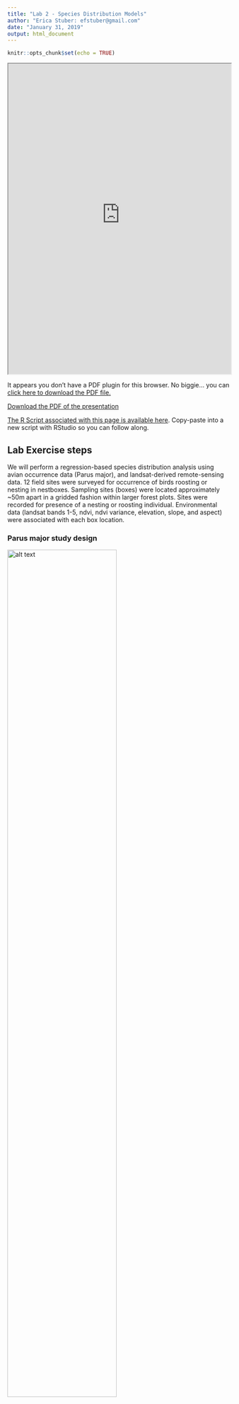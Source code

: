 ```yaml
---
title: "Lab 2 - Species Distribution Models"
author: "Erica Stuber: efstuber@gmail.com"
date: "January 31, 2019"
output: html_document
---
```



```r
knitr::opts_chunk$set(echo = TRUE)
```

<div>
<iframe src="https://raw.githubusercontent.com/YaleBGCC/Course/master/efs_sdm_assets/YaleCoursesSDM2.pdf" width="100%" height="700px"> </iframe>
</div>

<div>
<object data="efs_sdm_assets/YaleCoursesSDM2.pdf" type="application/pdf" width="100%" height="600px"> 
  <p>It appears you don't have a PDF plugin for this browser.
   No biggie... you can <a href="https://raw.githubusercontent.com/YaleBGCC/Course/master/efs_sdm_assets/YaleCoursesSDM2.pdf">click here to
  download the PDF file.</a></p>  
 </object>
 </div>
<p><a href="https://raw.githubusercontent.com/YaleBGCC/Course/master/efs_sdm_assets/YaleCoursesSDM2.pdf">Download the PDF of the presentation</a></p> 

[The R Script associated with this page is available here](https://raw.githubusercontent.com/YaleBGCC/Course/master/efs_sdm.R).  Copy-paste into a new script with RStudio so you can follow along.  

## Lab Exercise steps

We will perform a regression-based species distribution analysis using avian occurrence data (Parus major), and landsat-derived remote-sensing data.
12 field sites were surveyed for occurrence of birds roosting or nesting in nestboxes. Sampling sites (boxes) were located approximately ~50m apart in a gridded fashion within larger forest plots. Sites were recorded for presence of a nesting or roosting individual. Environmental data (landsat bands 1-5, ndvi, ndvi variance, elevation, slope, and aspect) were associated with each box location.

### Parus major study design

<img src="efs_sdm_assets/GRTI.png" alt="alt text" width="70%">

12 nestbox sites were established between lake Herrsching and lake Starnberg in Bavaria, Germany ~2012. Each field site had 50 nestboxes, and sites varied in their overall bird density.

### Objectives for the lab:
1. Consider which environmental variables might be important for determining whether a bird might be present or absent from a sampling site.
2. Conduct a regression analysis using your selected predictors.
3. Check your residuals for left over spatial autocorrelation.
4. Project the estimated relationships over the greater Starnberg-Herrsching area.

## Setup

You will need the following packages installed and loaded:

```r
library(lme4)
library(sp)
library(raster)
library(corrplot)
library(gstat)
library(DAAG) 
library(PresenceAbsence)
library(dplyr)
```

# Load the data

```r
require(sp)
occu<-read.csv("https://raw.githubusercontent.com/YaleBGCC/Course/master/efs_sdm_assets/GT_Occur.csv", sep=",",header=TRUE)
```

Check out the structure of the data: **str()**.
And get an idea of what the data look like: **head()**.

<div class="well">
## Your turn

Promote your dataframe "occu" to a "SpatialPointsDataFrame" (just like last week!):

1. Find the columns with the lat long coordinates
2. Tell R which data are coordinates
3. Combine the coordinates data with the 'rest' of the data in occu

*Hint*: R likes coordinates to be ordered as **'longlat'**, so when assigning coordinates indicate the longitude column before the latitude column

<button data-toggle="collapse" class="btn btn-primary btn-sm round" data-target="#demo2">Show Solution</button>
<div id="demo2" class="collapse">

```r
sp = SpatialPoints(occu[,c(5,4)])
spdf = SpatialPointsDataFrame(sp, occu)
# OR
spdf = SpatialPointsDataFrame(occu[,c(5,4)], occu)

plot(spdf)
```
</div>
</div>

### Spatial data should have a **projection**
Does the data already have a projection assigned? Try the **proj4string()** function to look at the data.

We should tell R what projection our coordinate data are in: *"longlat"*.
```r
occ_spdf <- spTransform(SpatialPointsDataFrame(coords = occu[,c(5,4)], data = occu,
                               proj4string = CRS("+proj=longlat")),CRS("+proj=utm +zone=32 +datum=WGS84 +units=m +no_defs +ellps=WGS84 +towgs84=0,0,0"))  ##spatial locations of point count sampling sites
```

# Explore the predictors

## Load in the raster data 
These raster layers contain environmental information based on Landsat 7 images, and a digital elevation model

```r
#I haven't found an elegant way to get this data- on mac the following code might work, but on a windows machine you might need to manually download the files from the github page: http://github.com/YaleBGCC/Course/efs_sdm_assets/
require(raster)
#you would need to change the directory to match a path on your own local machine
# download.file("https://github.com/YaleBGCC/Course/raw/master/efs_sdm_assets/B1.tif", destfile = "C:/Users/Erica Stuber/Desktop/B1.tif")
 B1 <- raster("C:/Users/Erica Stuber/Desktop/B1.tif")
# download.file("https://github.com/YaleBGCC/Course/raw/master/efs_sdm_assets/B2.tif", destfile = "C:/Users/Erica Stuber/Desktop/B2.tif")
 B2 <- raster("C:/Users/Erica Stuber/Desktop/B2.tif")
# download.file("https://github.com/YaleBGCC/Course/raw/master/efs_sdm_assets/B3.tif", destfile = "C:/Users/Erica Stuber/Desktop/B3.tif")
 B3 <- raster("C:/Users/Erica Stuber/Desktop/B3.tif")
# download.file("https://github.com/YaleBGCC/Course/raw/master/efs_sdm_assets/B4.tif", destfile = "C:/Users/Erica Stuber/Desktop/B4.tif")
 B4 <- raster("C:/Users/Erica Stuber/Desktop/B4.tif")
# download.file("https://github.com/YaleBGCC/Course/raw/master/efs_sdm_assets/B5.tif", destfile = "C:/Users/Erica Stuber/Desktop/B5.tif")
 B5 <- raster("C:/Users/Erica Stuber/Desktop/B5.tif")
# 
# download.file("https://github.com/YaleBGCC/Course/raw/master/efs_sdm_assets/NDVI.tif", destfile = "C:/Users/Erica Stuber/Desktop/NDVI.tif")
 NDVI <- raster("C:/Users/Erica Stuber/Desktop/NDVI.tif")
# download.file("https://github.com/YaleBGCC/Course/raw/master/efs_sdm_assets/NDVItext.tif", destfile = "C:/Users/Erica Stuber/Desktop/NDVItext.tif")
 NDVItext <- raster("C:/Users/Erica Stuber/Desktop/NDVItext.tif")
# 
# download.file("https://github.com/YaleBGCC/Course/raw/master/efs_sdm_assets/Elevation.tif", destfile = "C:/Users/Erica Stuber/Desktop/Elevation.tif")
 Elev <- raster("C:/Users/Erica Stuber/Desktop/Elevation.tif")
# download.file("https://github.com/YaleBGCC/Course/raw/master/efs_sdm_assets/Slope.tif", destfile = "C:/Users/Erica Stuber/Desktop/Slope.tif")
 Slope <- raster("C:/Users/Erica Stuber/Desktop/Slope.tif")
# download.file("https://github.com/YaleBGCC/Course/raw/master/efs_sdm_assets/Aspect.tif", destfile = "C:/Users/Erica Stuber/Desktop/Aspect.tif")
 Aspect <- raster("C:/Users/Erica Stuber/Desktop/Aspect.tif")
# download.file("https://github.com/YaleBGCC/Course/raw/master/efs_sdm_assets/Dist_to_path.tif", destfile = "C:/Users/Erica Stuber/Desktop/Dist_to_path.tif")
 Dist_to_path <- raster("C:/Users/Erica Stuber/Desktop/Dist_to_path.tif")

occ_stack <- stack(B1,B2,B3,B4,B5,NDVI,NDVItext,Elev,Slope,Aspect,Dist_to_path)

## OR

#load(url("https://github.com/YaleBGCC/Course/raw/master/efs_sdm_assets/occ_stack.RData"))

plot(occ_stack[[1]])
points(occ_spdf)
```

## What do Landsat data mean?

For example, each band measures 'reflectance', which can represent some biologically relevant characteristics. [LandSat7 band characteristics](https://landsat.usgs.gov/what-are-best-spectral-bands-use-my-study).

**What variables might be most relevant in predicting bird occurrence?** (e.g., Parus major, a forest-bird)

### Consider the predictors and data structure

Make some histograms of your predictors. Do they differ in the range or variance of their values?

```r
hist(occ_spdf$B1)
```

**Are the data highly correlated?**

Many LandSat variables are strongly correlated with one another, which can confound statistical analyses without huge amounts of data.

> Decision: Correlated predictors can make it difficult to interpret model coefficients or response curves. So we'll remove the most correlated predictores

```r
# check for correlated predictors
cors=cor((occu[,13:23]),use='complete.obs') # evaluate correlations
corrplot(cors,order = "AOE", addCoef.col = "grey",number.cex=.6) # plot correlations
```

**What predictors might be relevant in predicting species occurrence that aren't too highly correlated with each other?**

*Rule of Thumb*: a general rule is to keep your between-predictor correlations below 0.7, unless you have lots (thousands) of data points to play with

# Make a regression-based SDM

<div class="well">
## Your turn

Come up with a regression model using your chosen predictors:

1. occu$Occur contains occurrence data (0,1) - what 'family' regression model does this naturally fit? (Gaussian, Poisson, Binomial, etc.)
2. List your predictor variables to include
3. Write your model in R's lme4 package syntax:
   sdm <- (response_variable ~ fixed_predictor1 + fixed_predictor2, family="insert_your_chosen_family_here", data=occu)

*Hint*: just before "(response_variable" you need to add a model function- this will either be lm or glm, depending on what 'family' you choose

<button data-toggle="collapse" class="btn btn-primary btn-sm round" data-target="#demo3">Show Solution</button>
<div id="demo3" class="collapse">

```r
sdm<-glm(Occur~ B1 + B4 + NDVI + Slope + Aspect + Dist_to_path, family="binomial", data=occu) ##this is just an example- you could have different chosen predictors
```
</div>
</div>

## Check for residual spatial autocorrelation

Before we get ahead of ourselves and look at model estimates, we should first check whether there is any spatial autocorrelation left unexplained by the model. If there is substantial spatial correlation, we shouldn't believe too much in the estimates we get... instead we should reformulate the model to better capture relevant patterns in the data.

```r
### have a look at your residuals
require(sp)
require(gstat)
spdata <- data.frame(resid=rstandard(sdm), x=occu$latitude, y=occu$longitude)
coordinates(spdata) <- c("x", "y")
bubble(spdata, "resid", col=c("blue", "orange"), main="Residuals",xlab="X-coordinates", ylab="Y-coordinates", alpha=0.05)
```

The size of the bubble represents the magnitude of the residual, and color represents sign/direction (blue = negative, orange = positive) of the residual.
Its hard to see any patterns across the entire study extent (12 plots), so we can zoom in to check out individual field sites by subsetting the data to occu$Plot== and a plot number between 10 and 21.

```r
bubble(spdata[occu$Plot==19,], "resid", col=c("blue", "orange"), main="Residuals",xlab="X-coordinates", ylab="Y-coordinates", alpha=0.15)## zoom in to plot 19
```

**Look at a few more plots zoomed-in yourself.**

### Bubbles: What might a 'bad' bubble plot look like?

<img src="efs_sdm_assets/bubbles.png" alt="alt text" width="70%">

What patterns do you see in positive (orange) vs negative (blue) residuals plotted in space?
What is a next course of action to remove this pattern?

### SemiVariograms, more formal than bubble plots
Variograms: What do they mean?

<img src="efs_sdm_assets/variogram.png" alt="alt text" width="70%">

**Range**: distance after which the semivariance flattens out.
Sampling locations closer to each other than the range are spatially autocorrelated.

**Nugget**: Amount of variation at ranges smaller than those sampled in the study (or distance=0).
Can be attributed to measurement error.


Create a semivariogram for your fitted model. 
```r
vario.mod1 <- gstat::variogram(rstandard(sdm)~1, spdata)
plot(vario.mod1, cex=1.3, col=1,xlab="Distance (km)")
```

Or we can look for patterns in specific directions:

```r
vario.mod1.4dir <- gstat::variogram(rstandard(sdm)~1, spdata,alpha=c(0,45, 90, 135)) ## alpha indicates direction in degrees
plot(vario.mod1.4dir, cex=1.3, col=1,xlab="Distance (km)")
```

**Are your variograms relatively flat? Is there evidence of an upward slope before the plot levels-off? Is it only in a particular direction?**

If your residuals look ok, have a look at the estimates of your model.

# Model estimates

```r
summary(sdm)
```

<div class="well">

## Your turn

Just for fun...

If your residual indicate some leftover spatial autocorrelation, we should first try to account for it before moving on to predicting occurrence over a larger extent:

1. Account for autocorrelation with a correlated error term
2. Account for autocorrelation with coordinates as interacting fixed effects

<button data-toggle="collapse" class="btn btn-primary btn-sm round" data-target="#demo4">Show Solution</button>
<div id="demo4" class="collapse">

```r
##fitting spatial correlation error terms is computationally costly, and only few packages are programmed for this functionality
##we'll try the glmmPQL function.. 
##glmmPQL requires a few particulars about input data however.. must be a 'mixed effect' model (i.e., contains a random effect), cannot have repeated measures from same location; so we must first subset our data to fit this

sdm_pql <- occu %>%
  filter(CatchMonth==5) %>%
  group_by(latitude, longitude) %>% 
  filter(row_number(X) == 1)

sdm_cor <- MASS::glmmPQL(Occur~ B1 + B4 + NDVI + Slope + Aspect + Dist_to_path, random=  ~ 1|Plot, correlation =  nlme::corExp(form = ~ "longitude" + "latitude" | Plot), family = binomial(link = "logit"), data = sdm_pql, verbose=FALSE)

# OR

sdm_cor<-glm(Occur~ B1 + B4 + NDVI + Slope + Aspect + Dist_to_path + latitude*longitude, family="binomial", data=occu) ##but less flexible about the shape that spatial correlation can take
```
</div>
</div>


# Model validation

**Models can be validated in (at least) three general ways.**
What have you used or seen before?

### Internal validation

```r
## internal validation
pred.within <- predict(sdm,type="response") #for each observed data point, what does the model predict as probability of occurrence?
## resub acc
## build testing dataframe using model predictions
modl <- "pred.glm"  # add var to keep track of model
dat2 <- cbind(modl, occu[11], pred.within)  # build dataframe w/sdm predictions
head(dat2)  # examine prediction dataframe

## fitted vs observed plot
plot(dat2$Occur,dat2$pred.within)
abline(lm(dat2$pred.within~dat2$Occur))
```

However, in SDMs we are often interested in 'binarizing' our model output- rather than predicting probability of occurrence, we might want occurrence: yes/no

Therefore we need a way to binarize our probabilities, and then assess how 'accurate' our model + threshold is as a classifier


```r
## determine best threshold using PresenceAbsence package Sec7.1
##   see help(optimal.thresholds) for more info

#help(optimal.thresholds)   # options for optimizing threshold
mod.cut <- optimal.thresholds(dat2, opt.methods = c("MaxKappa")) # default threshold=0.5
modcut.LR<-mod.cut
mod.cut  # examine threshold=ObsPrev
```

### Confusion matrix for a two class classification problem

<img src="efs_sdm_assets/confusion.png" alt="alt text" width="70%">

Read more about confusion matrices, and more metrics for classification accuracy here: [Confusion matrix](https://en.wikipedia.org/wiki/Confusion_matrix).

What is model sensitivity? specificity? True skill statistic?

```r
## generate confusion matrix
mod1.cfmat <- table(dat2[[2]], factor(as.numeric(dat2$pred.within >= mod.cut$pred.within)))
mod1.cfmat  # examine


#########
## calculate model accuracies with standard deviation=F
mod1.acc <- presence.absence.accuracy(dat2, threshold = mod.cut$pred.within, st.dev = F)
tss <- mod1.acc$sensitivity + mod1.acc$specificity - 1 # code TSS metric
mod1.acc <- cbind(mod1.acc[1:7], tss)  # bind all metrics
mod1.acc[c(1, 4:5, 7:8)]  # examine accuracies
mod1.acc
```

### In-sample cross-validation
In cross-validation, data are partitioned (either randomly, as below, or somehow strategically) into a number of `folds' (usually 5-10). One at a time, each fold is removed, while the remaining data is used to re-fit the regression model and to predict on the held-out observations.
```r
## perform  10-fold validation; requires pkg DAAG
xfold10 <- CVbinary(sdm, nfolds = 10, print.details = F) # 10fold
mod1.10f <- xfold10$cvhat   # assign new name to 10fold estimates
dat2 <- cbind(dat2,mod1.10f)  # bind all metrics
head(dat2)  ##compare to full model metrics
```

**What does it mean if your cross-validation metrics are much lower than metrics from the full model?**

```r
##  xfold acc
mod1.cfmatX <- table(dat2[[2]], factor(as.numeric(dat2$mod1.10f >= mod.cut$pred.within)))
mod1.accX <- presence.absence.accuracy(dat2, threshold = mod.cut$pred.within, st.dev = F)
tss<- mod1.accX$sensitivity + mod1.accX$specificity - 1 # code TSS metric
mod1.accX <- cbind(mod1.accX[1:7], tss) # bind all metrics
mod1.accX[c(1, 4:5, 7:8)]  # examine accuracies
```
###External validation
The strongest validation is external to the data sampled to fit the model. Ideally, we would fit our model (using internal cross-validation), then resample locations across a range of predictions made from the fitted model. We would then compare those new observations with what our model predicted. 

**If you are happy with your model's performance:**

# Model predictions

### Make predictions to the rest of the region based on your model

```r
pred_stack<-stack(occ_stack[[1]],occ_stack[[4]],occ_stack[[6]],occ_stack[[9]],occ_stack[[10]],occ_stack[[11]]) ##match this to the predictors that you chose for your specific model. !!Keep them in the same order as they went in to the model!!
pred.glm<-predict(pred_stack,sdm,type="response")
plot(pred.glm)
points(occ_spdf,col=as.factor(occ_spdf$Occur))
```
Again, we might want to zoom in a bit closer to a specific field site. try the function **drawExtent()** to draw an outline around a cluster of plotted points. This will give you the coordinates to crop the data to in order to zoom in somewhere specific.

```r
#drawExtent()
plot19<-extent(c(669663,  670096, 5317568, 5318135))
pred_crop<-crop(pred.glm,extent(plot19))
plot(pred_crop)
points(occ_spdf,col=as.factor(occ_spdf$Occur))
```

# Example code for other models

Other commonly used models include: *generalized additive models*, *random forest*, *maximum entropy models*

You can read more about these models and SDMs in general here: [General SDMs](https://www.annualreviews.org/doi/full/10.1146/annurev.ecolsys.110308.120159#), [SDM model comparisons](https://onlinelibrary.wiley.com/doi/full/10.1111/j.1600-0587.2008.05505.x), [Regression Trees and Forests](https://besjournals.onlinelibrary.wiley.com/doi/full/10.1111/j.1365-2656.2008.01390.x), [MaxEnt](https://onlinelibrary.wiley.com/doi/full/10.1111/j.1472-4642.2010.00725.x), [MaxEnt2](https://onlinelibrary.wiley.com/doi/abs/10.1111/j.1600-0587.2013.07872.x)

Each model type has their own associated assumptions, strengths, and weaknesses, and no one is clearly the best for all applications. 

Below you will find code to run a couple of these models using the data from above. The code is for example-purposes, to get a feel for how your inferences might change based on the models you choose. We do not go into detail on these models but feel free to contact me for more information if you are interested in more information! [email me!](mailto:efstuber@gmail.com)

```r
library(gam)
library(randomForest)
```

```r
gam.model<-gam(Occur~ s(B1) +s(B4) + s(NDVI) + s(Slope) + s(Aspect) + s(Dist_to_path), family="binomial", data = occu) #gam is not restricted to 'linear' relationships between response and predictor, rather no functional forms are specified and gam will estimate using 'smoothed splines' for highly flexible, non-linear relationships
plot(gam.model)
# Prediction map
gammap <- predict(pred_stack,gam.model,type="response")
plot(gammap)


set.seed(1234)
rf.model <- randomForest(Occur ~ B1 + B4 +  NDVI + Slope + Aspect + Dist_to_path, data = occu)

rfImp <- importance(rf.model) #ranked variable 'importance'
varImpPlot(rf.model)

rfmap <- predict(pred_stack,rf.model,type="response")# Prediction map
plot(rfmap)
```

# Homework exercise

You have access to 7 grassland bird presence/absence data sets: *DICK* = dickcissel, *EAME* = eastern meadowlark, *FISP* = field sparrow, *GRSP* = grasshopper sparrow, *NOBO* = northern bobwhite quail, *RWBL* = red-winged blackbird, *WEME* = western meadowlark. For this exercise, you will select 2 species for which you will investigate the spatial scale that predicts occurrence at a sampling location.

Occurrence data were based on aural point count surveys taken at various wildlife management areas across southern Nebraska during the breeding season. During a 3min period, observers would count the number of individuals of each species detected within a 500m radius. Count data were collapsed into binary 0/1 data for this exercise.

Your datasets include the proportions of woodland and grassland found in multiple 'buffer' radii around each sampling site, representing different 'scales' at which landcover data might predict bird occurrence. 

### General workflow:
1. Choose 2 target species of interest.
2. Think about what relationships these species might have with proportions of woodland and grassland in the surrounding area (e.g., linear? quadratic?).
3. Hypothesize whether bird occurrence at a location should be influenced by very local or relatively larger-scale landcover characteristics.
4. Try to justify the hypotheses.
5. Think about how you would test whether your hypothesized 'scales' are the 'right' ones.
6. Condunct the test- likely: fit a model or models including your hypothesized predictor variables for each species
7. Were your hypotheses supported?

### Homework products

Come to class next week with example(s) of ways you might test which spatial scales are most informative in occupancy studies, and any possible assumptions that underly those methods. Be prepared to explain why you hypothesized that certain spatial scales might be more important than others, and whether your hypothesis was supported.

### Warm-up code

You might need the following packages installed and loaded:

```r
library(lme4)
library(sp)
library(rgdal)
library(corrplot)
library(gstat)
library(DAAG) 
library(PresenceAbsence)
library(dplyr)
```

Read in some data

```r
#dataspp1<-read.csv("path_to_where_you_downloaded_the_data/DICK_occ.csv", sep=",",header=TRUE)
```

Look at the data structure and content using **str()** and **head()**

*Route.Point* indicates the sampling location
*detN* was the species count
*WMA* refers to the larger Wildlife Management Area where the survey site was nested inside
*grass###m* refers to the proportions of grassland found within a ###m radius 'buffer' around the sampling location
*trees###m* refers to the proportions of woodland found within a ###m radius 'buffer' around the sampling location

